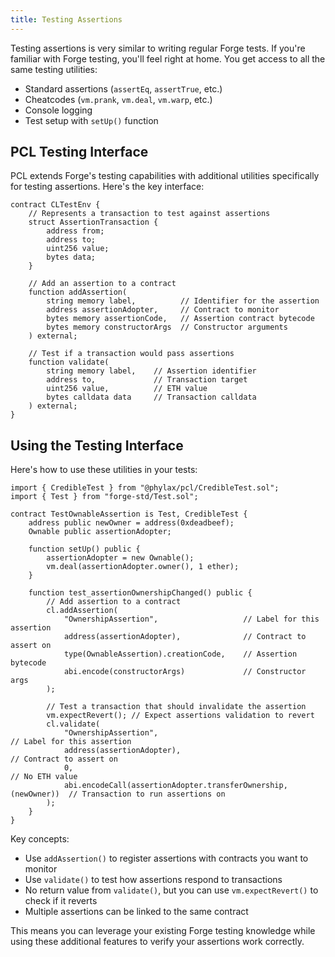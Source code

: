 ```yaml
---
title: Testing Assertions
---
```


Testing assertions is very similar to writing regular Forge tests. If you're familiar with Forge testing, you'll feel right at home. You get access to all the same testing utilities:

- Standard assertions (`assertEq`, `assertTrue`, etc.)
- Cheatcodes (`vm.prank`, `vm.deal`, `vm.warp`, etc.)
- Console logging
- Test setup with `setUp()` function

## PCL Testing Interface

PCL extends Forge's testing capabilities with additional utilities specifically for testing assertions. Here's the key interface:

```solidity
contract CLTestEnv {
    // Represents a transaction to test against assertions
    struct AssertionTransaction {
        address from;
        address to;
        uint256 value;
        bytes data;
    }

    // Add an assertion to a contract
    function addAssertion(
        string memory label,          // Identifier for the assertion
        address assertionAdopter,     // Contract to monitor
        bytes memory assertionCode,   // Assertion contract bytecode
        bytes memory constructorArgs  // Constructor arguments
    ) external;

    // Test if a transaction would pass assertions
    function validate(
        string memory label,    // Assertion identifier
        address to,             // Transaction target
        uint256 value,          // ETH value
        bytes calldata data     // Transaction calldata
    ) external;
}
```

## Using the Testing Interface

Here's how to use these utilities in your tests:

```solidity
import { CredibleTest } from "@phylax/pcl/CredibleTest.sol";
import { Test } from "forge-std/Test.sol";

contract TestOwnableAssertion is Test, CredibleTest {
    address public newOwner = address(0xdeadbeef);
    Ownable public assertionAdopter;

    function setUp() public {
        assertionAdopter = new Ownable();
        vm.deal(assertionAdopter.owner(), 1 ether);       
    }

    function test_assertionOwnershipChanged() public {
        // Add assertion to a contract
        cl.addAssertion(
            "OwnershipAssertion",                   // Label for this assertion
            address(assertionAdopter),              // Contract to assert on
            type(OwnableAssertion).creationCode,    // Assertion bytecode
            abi.encode(constructorArgs)             // Constructor args
        );

        // Test a transaction that should invalidate the assertion
        vm.expectRevert(); // Expect assertions validation to revert
        cl.validate(
            "OwnershipAssertion",                                           // Label for this assertion
            address(assertionAdopter),                                      // Contract to assert on
            0,                                                              // No ETH value
            abi.encodeCall(assertionAdopter.transferOwnership, (newOwner))  // Transaction to run assertions on
        );
    }
}
```

Key concepts:
- Use `addAssertion()` to register assertions with contracts you want to monitor
- Use `validate()` to test how assertions respond to transactions
- No return value from `validate()`, but you can use `vm.expectRevert()` to check if it reverts
- Multiple assertions can be linked to the same contract

This means you can leverage your existing Forge testing knowledge while using these additional features to verify your assertions work correctly.
